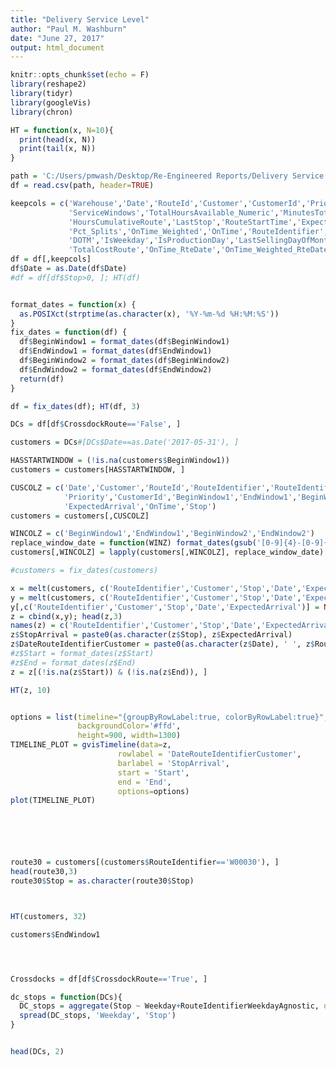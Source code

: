 ```yaml
---
title: "Delivery Service Level"
author: "Paul M. Washburn"
date: "June 27, 2017"
output: html_document
---
```


```r
knitr::opts_chunk$set(echo = F)
library(reshape2)
library(tidyr)
library(googleVis)
library(chron)

HT = function(x, N=10){
  print(head(x, N))
  print(tail(x, N))
}

path = 'C:/Users/pmwash/Desktop/Re-Engineered Reports/Delivery Service Level/Roadnet Driver Manifest - Processed and Enriched.csv'
df = read.csv(path, header=TRUE)

keepcols = c('Warehouse','Date','RouteId','Customer','CustomerId','Priority','Stop','Splits','Cases','Bottles',
             'ServiceWindows','TotalHoursAvailable_Numeric','MinutesTotalNumeric','MinutesCumulativeRoute','ExpectedArrival',
             'HoursCumulativeRoute','LastStop','RouteStartTime','ExpectedFinishTime','Stops','TotalSplits','CrossdockRoute',
             'Pct_Splits','OnTime_Weighted','OnTime','RouteIdentifier','RouteIdentifierWeekdayAgnostic','Month','WeekNumber','Year','Weekday',
             'DOTM','IsWeekday','IsProductionDay','LastSellingDayOfMonth','Holiday','HolidayWeek','ShipWeek',
             'TotalCostRoute','OnTime_RteDate','OnTime_Weighted_RteDate','BeginWindow1','EndWindow1','BeginWindow2','EndWindow2')
df = df[,keepcols]
df$Date = as.Date(df$Date)
#df = df[df$Stop>0, ]; HT(df)


format_dates = function(x) {
  as.POSIXct(strptime(as.character(x), '%Y-%m-%d %H:%M:%S'))
}
fix_dates = function(df) {
  df$BeginWindow1 = format_dates(df$BeginWindow1)
  df$EndWindow1 = format_dates(df$EndWindow1)
  df$BeginWindow2 = format_dates(df$BeginWindow2)
  df$EndWindow2 = format_dates(df$EndWindow2)
  return(df)
}

df = fix_dates(df); HT(df, 3)

DCs = df[df$CrossdockRoute=='False', ]

customers = DCs#[DCs$Date==as.Date('2017-05-31'), ]

HASSTARTWINDOW = (!is.na(customers$BeginWindow1))
customers = customers[HASSTARTWINDOW, ]

CUSCOLZ = c('Date','Customer','RouteId','RouteIdentifier','RouteIdentifierWeekdayAgnostic',
            'Priority','CustomerId','BeginWindow1','EndWindow1','BeginWindow2','EndWindow2',
            'ExpectedArrival','OnTime','Stop')
customers = customers[,CUSCOLZ]

WINCOLZ = c('BeginWindow1','EndWindow1','BeginWindow2','EndWindow2')
replace_window_date = function(WINZ) format_dates(gsub('[0-9]{4}-[0-9]{2}-[0-9]{2}', Sys.Date(), WINZ))
customers[,WINCOLZ] = lapply(customers[,WINCOLZ], replace_window_date)

#customers = fix_dates(customers)

x = melt(customers, c('RouteIdentifier','Customer','Stop','Date','ExpectedArrival'), c('BeginWindow1','BeginWindow2'))
y = melt(customers, c('RouteIdentifier','Customer','Stop','Date','ExpectedArrival'), c('EndWindow1','EndWindow2'))
y[,c('RouteIdentifier','Customer','Stop','Date','ExpectedArrival')] = NULL
z = cbind(x,y); head(z,3)
names(z) = c('RouteIdentifier','Customer','Stop','Date','ExpectedArrival','X1','Start','X2','End')
z$StopArrival = paste0(as.character(z$Stop), z$ExpectedArrival)
z$DateRouteIdentifierCustomer = paste0(as.character(z$Date), ' ', z$RouteIdentifier, ' ', z$Customer)
#z$Start = format_dates(z$Start)
#z$End = format_dates(z$End)
z = z[(!is.na(z$Start)) & (!is.na(z$End)), ]

HT(z, 10)


options = list(timeline="{groupByRowLabel:true, colorByRowLabel:true}",
               backgroundColor='#ffd', 
               height=900, width=1300)
TIMELINE_PLOT = gvisTimeline(data=z,
                        rowlabel = 'DateRouteIdentifierCustomer',
                        barlabel = 'StopArrival',
                        start = 'Start',
                        end = 'End',
                        options=options)
plot(TIMELINE_PLOT)






route30 = customers[(customers$RouteIdentifier=='W00030'), ]
head(route30,3)
route30$Stop = as.character(route30$Stop)



HT(customers, 32)

customers$EndWindow1




Crossdocks = df[df$CrossdockRoute=='True', ]

dc_stops = function(DCs){
  DC_stops = aggregate(Stop ~ Weekday+RouteIdentifierWeekdayAgnostic, data=DCs, FUN=max)
  spread(DC_stops, 'Weekday', 'Stop')
}


head(DCs, 2)





```

